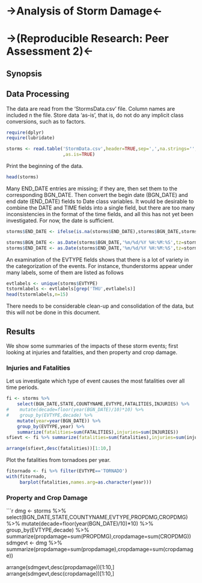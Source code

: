 # ->Analysis of Storm Damage<-
# ->(Reproducible Research:  Peer Assessment 2)<-


## Synopsis


## Data Processing

The data are read from the 'StormsData.csv' file. Column names are included n the file. Store data 'as-is', that is, do not do any implicit class conversions, such as to factors.

```r
require(dplyr)
require(lubridate)

storms <- read.table('StormData.csv',header=TRUE,sep=',',na.strings='',
                     ,as.is=TRUE)
```

Print the beginning of the data.

```r
head(storms)
```

Many END_DATE entries are missing; if they are, then set them to the corresponding BGN_DATE. Then convert the begin date (BGN_DATE) and end date (END_DATE) fields to Date class variables. It would be desirable to combine the DATE and TIME fields into a single field, but there are too many inconsistencies in the format of the time fields, and all this has not yet been investigated. For now, the date is sufficient.

```r
storms$END_DATE <- ifelse(is.na(storms$END_DATE),storms$BGN_DATE,storms$END_DATE)

storms$BGN_DATE <- as.Date(storms$BGN_DATE,'%m/%d/%Y %H:%M:%S',tz=storms$TIME_ZONE)
storms$END_DATE <- as.Date(storms$END_DATE,'%m/%d/%Y %H:%M:%S',tz=storms$TIME_ZONE)
```

An examination of the EVTYPE fields shows that there is a lot of variety in the categorization of the events. For instance, thunderstorms appear under many labels, some of them are listed as follows

```r
evtlabels <- unique(storms$EVTYPE)
tstormlabels <- evtlabels[grep('THU',evtlabels)]
head(tstormlabels,n=15)
```

There needs to be considerable clean-up and consolidation of the data, but this will not be done in this document.

## Results

We show some summaries of the impacts of these storm events; first looking at injuries and fatalities, and then property and crop damage.

### Injuries and Fatalities

Let us investigate which type of event causes the most fatalities over all time periods.

```r
fi <- storms %>%
    select(BGN_DATE,STATE,COUNTYNAME,EVTYPE,FATALITIES,INJURIES) %>%
#    mutate(decade=floor(year(BGN_DATE)/10)*10) %>%
#    group_by(EVTYPE,decade) %>%
    mutate(year=year(BGN_DATE)) %>%
    group_by(EVTYPE,year) %>%
    summarize(fatalities=sum(FATALITIES),injuries=sum(INJURIES))
sfievt <- fi %>% summarize(fatalities=sum(fatalities),injuries=sum(injuries))

arrange(sfievt,desc(fatalities))[1:10,]
```

Plot the fatalities from tornadoes per year.

```r
fitornado <- fi %>% filter(EVTYPE=='TORNADO')
with(fitornado,
     barplot(fatalities,names.arg=as.character(year)))
```
     
### Property and Crop Damage

```r
dmg <- storms %>%
    select(BGN_DATE,STATE,COUNTYNAME,EVTYPE,PROPDMG,CROPDMG) %>%
    mutate(decade=floor(year(BGN_DATE)/10)*10) %>%
    group_by(EVTYPE,decade) %>%
    summarize(propdamage=sum(PROPDMG),cropdamage=sum(CROPDMG))
sdmgevt <- dmg %>% summarize(propdamage=sum(propdamage),cropdamage=sum(cropdamage))

arrange(sdmgevt,desc(propdamage))[1:10,]
arrange(sdmgevt,desc(cropdamage))[1:10,]
